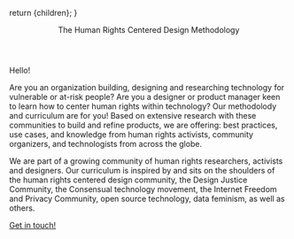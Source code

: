 
  return <MDXProvider components={uac().components}>{children}</MDXProvider>;
}

[comment]: # "↓↓↓ Editable ↓↓↓"

<Header>The Human Rights Centered Design Methodology</Header>

<Diagram />

<Introduction>
Hello!

Are you an organization building, designing and researching technology for vulnerable or at-risk people? Are you a designer or product manager keen to learn how to center human rights within technology? Our methodolody and curriculum are for you! Based on extensive research with these communities to build and refine products, we are offering: best practices, use cases, and knowledge from human rights activists, community organizers, and technologists from across the globe.

We are part of a growing community of human rights researchers, activists and designers. Our curriculum is inspired by and sits on the shoulders of the human rights centered design community, the Design Justice Community, the Consensual technology movement, the Internet Freedom and Privacy Community, open source technology, data feminism, as well as others.

[Get in touch!](mailto:secure.ux@gmail.com)

</Introduction>
